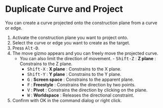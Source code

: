 
# Duplicate Curve and Project

<Reference shortcut="Alt-D" command="Duplicate Curve and Project" button="Left of the command bar" />

You can create a curve projected onto the construction plane from a curve or edge.

1. Activate the construction plane you want to project onto.
2. Select the curve or edge you want to create as the target.
3. Press <kbd>Alt-D</kbd>.
4. The move gizmo appears and you can freely move the projected curve.
   - You can also limit the direction of movement.
           - <kbd>Shift-Z</kbd> : **Z plane** : Constrains to the Z plane.
     - <kbd>Shift-X</kbd> : **X plane** : Constrains to the X plane.
     - <kbd>Shift-Y</kbd> : **Y plane** : Constrains to the Y plane.
     - <kbd>G</kbd> : **Screen space** : Constrains to the apparent plane.
     - <kbd>F</kbd> : **Freestyle** : Constrains the direction by two points.
     - <kbd>V</kbd> : **Pivot** : Constrains the direction by clicking on the plane.
     - <kbd>W</kbd> : **Worldspace** : Releases the directional constraint.
5. Confirm with OK in the command dialog or right click.

